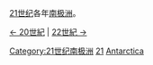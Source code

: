 [[21世纪|21世纪]]各年[[南极洲|南极洲]]。

[[:Category:20世紀各年南極洲|← 20世紀]] | [[:Category:22世紀各年南極洲|22世紀 →]]

[[Category:21世纪南极洲|Category:21世纪南极洲]]
[[Category:各年南極洲|21]]
[[Category:依大洲劃分的21世紀各年|Antarctica]]